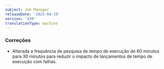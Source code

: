 ```yaml
---
subject: Job Manager
releaseDate: '2025-04-10'
version: '439'
translationType: machine
---
```


### Correções

* Alterada a frequência de pesquisa de tempo de execução de 60 minutos para 30 minutos para reduzir o impacto de lançamentos de tempo de execução com falhas.